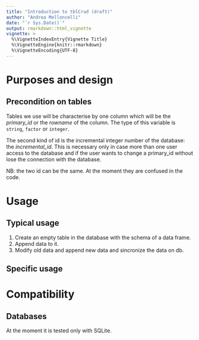 ```yaml
---
title: "Introduction to tblCrud (draft)"
author: "Andrea Melloncelli"
date: "`r Sys.Date()`"
output: rmarkdown::html_vignette
vignette: >
  %\VignetteIndexEntry{Vignette Title}
  %\VignetteEngine{knitr::rmarkdown}
  %\VignetteEncoding{UTF-8}
---
```


# Purposes and design

## Precondition on tables

Tables we use will be characterise by one column which will be the *primary_id* or the *rowname* of the column. The type of this variable is `string`, `factor` or `integer`.

The second kind of id is the incremental integer number of the database: the *incremental_id*. This is necessary only in case more than one user access to the database and if the user wants to change a primary_id without lose the connection with the database.

NB: the two id can be the same. At the moment they are confused in the code.

# Usage

## Typical usage

1. Create an empty table in the database with the schema of a data frame.
2. Append data to it.
3. Modify old data and append new data and sincronize the data on db.

## Specific usage

# Compatibility

## Databases

At the moment it is tested only with SQLite.
